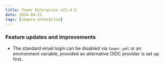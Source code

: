 ```yaml
---
title: Tower Enterprise v23.4.5
date: 2024-04-21
tags: [seqera enterprise]
---
```



### Feature updates and improvements

-  The standard email login can be disabled via `tower.yml` or an environment variable, provided an alternative OIDC provider is set up first.